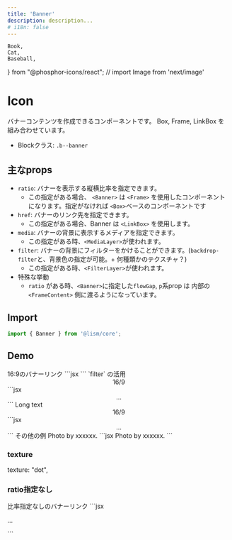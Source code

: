 ```yaml
---
title: 'Banner'
description: description...
# i18n: false
---
```


	Book,
	Cat,
	Baseball,
} from "@phosphor-icons/react";
// import Image from 'next/image'


# Icon

バナーコンテンツを作成できるコンポーネントです。
Box, Frame, LinkBox を組み合わせています。

- Blockクラス: `.b--banner`


## 主なprops

- `ratio`: バナーを表示する縦横比率を指定できます。
	- この指定がある場合、 `<Banner>` は `<Frame>` を使用したコンポーネントになります。指定がなければ `<Box>`ベースのコンポーネントです
- `href`: バナーのリンク先を指定できます。
	- この指定がある場合、Banner は `<LinkBox>` を使用します。
- `media`: バナーの背景に表示するメディアを指定できます。
	- この指定がある時、`<MediaLayer>`が使われます。
- `filter`: バナーの背景にフィルターをかけることができます。(`backdrop-filter`と、背景色の指定が可能。+ 何種類かのテクスチャ？)
	- この指定がある時、`<FilterLayer>`が使われます。
- 特殊な挙動
	- `ratio` がある時、`<Banner>`に指定した`flowGap`, `p`系prop は 内部の`<FrameContent>` 側に渡るようになっています。


## Import

```js
import { Banner } from '@lism/core';
```


## Demo

<Demo>
	<Demo.Title>16:9のバナーリンク</Demo.Title>
	<Demo.Preview p={40} maxW="40em">
		<Banner
			href="#banner-link"
			ratio="16/9"
			media={{ tag: 'img', src: "/img/demo-img.jpeg", alt: "", width: 960, height: 640 }}
		/>
	</Demo.Preview>
	<Demo.Code>
		```jsx
		<Banner
			href="#banner-link"
			ratio="16/9"
			media={{ tag: 'img', src: "/img/demo-img.jpeg", alt: "", width: 960, height: 640 }}
		/>
		```
	</Demo.Code>
</Demo>


<Demo>
	<Demo.Title>`filter` の活用</Demo.Title>
	<Demo.Preview p={40} maxW="40em">
		<Banner
			href="#banner-link"
			ratio="16/9"
			c="white"
			p={40}
			media={{ as: Image, src: "/img/demo-img.jpeg", alt: "", width: 960, height: 640 }}
			filter={{ bgc: "rgba(0, 0, 0, 0.5)" }}
		>
			<Center size="cover">
				<Text fz="2xl" fw="bold">16/9</Text>
				<LipsumText long />
			</Center>
		</Banner>
	</Demo.Preview>
	<Demo.Code>
		```jsx
		<Banner
			href="#banner-link"
			ratio="16/9"
			c="white"
			p={40}
			media={{ as: Image, src: "/img/demo-img.jpeg", alt: "", width: 960, height: 640 }}
			filter={{ bgc: "rgba(0, 0, 0, 0.5)" }}
		>
			<Center size="cover">
				...
			</Center>
		</Banner>
		```
	</Demo.Code>
</Demo>

<Demo>
	<Demo.Title>Long text</Demo.Title>
	<Demo.Preview p={40} maxW="40em" resize>
		<Banner
			href="#banner-link"
			ratio="16/9"
			c="white"
			p={40}
			media={{ as: Image, src: "/img/demo-img.jpeg", alt: "", width: 960, height: 640 }}
			filter={{ bgc: "rgba(0, 0, 0, 0.5)" }}
		>
			<Center size="cover">
				<Text fz="2xl" fw="bold">16/9</Text>
				<LipsumText long />
			</Center>
		</Banner>
	</Demo.Preview>
	<Demo.Code>
		```jsx
		<Banner
			href="#banner-link"
			ratio="16/9"
			c="white"
			p={40}
			media={{ as: Image, src: "/img/demo-img.jpeg", alt: "", width: 960, height: 640 }}
			filter={{ bgc: "rgba(0, 0, 0, 0.5)" }}
		>
			<Center size="cover">
				...
			</Center>
		</Banner>
		```
	</Demo.Code>
</Demo>

<Demo>
	<Demo.Title>その他の例</Demo.Title>
	<Demo.Preview p={40} maxW="40em">
		<Banner
			href="#banner-link"
			ratio="16/9"
			c="white"
			p={40}
			media={{ src: "/img/demo-img.jpeg", alt: "", width: 960, height: 640 }}
			filter={{
				bgc: "rgba(0, 0, 0, 0.4)",
				blur: "4px",
				contrast: "1.4",
				sepia: "50%",
			}}
		>
			<LipsumText long />
			<Layer position="bottom right" p={20} fz="xs" opacity="0.8">Photo by xxxxxx.</Layer>
		</Banner>
	</Demo.Preview>
	<Demo.Code>
		```jsx
		<Banner
			href="#banner-link"
			ratio="16/9"
			c="white"
			p={40}
			media={{ src: "/img/demo-img.jpeg", alt: "", width: 960, height: 640 }}
			filter={{
				bgc: "rgba(0, 0, 0, 0.4)",
				blur: "4px",
				contrast: "1.4",
				sepia: "50%",
			}}
		>
			<LipsumText long />
			<Layer position="bottom right" p={20} fz="xs" opacity="0.8">Photo by xxxxxx.</Layer>
		</Banner>
		```
	</Demo.Code>
</Demo>


### texture

 texture: "dot",


### ratio指定なし

<Demo>
	<Demo.Title>比率指定なしのバナーリンク</Demo.Title>
	<Demo.Preview p={40} maxW="40em">
		<Banner
			href="#banner-link"
			media={{ src: "/img/demo-img.jpeg", alt: "", width: 960, height: 640 }}
			filter={{ bgc: "rgba(0, 0, 0, 0.5)" }}
			pY={60}
			pX={50}
			c="white"
		>
			<LipsumTextMiddle />
		</Banner>
	</Demo.Preview>
	<Demo.Code>
		```jsx
		<Banner
			href="#banner-link"
			media={{ src: "/img/demo-img.jpeg", alt: "", width: 960, height: 640 }}
			filter={{ bgc: "rgba(0, 0, 0, 0.5)" }}
			pY={60}
			pX={50}
			c="white"
		>
			<p>...</p>
		</Banner>
		```
	</Demo.Code>
</Demo>
